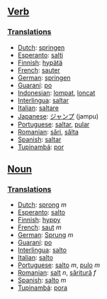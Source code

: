 ==[[Verb]]==

===[[Translations]]===

*[[Dutch]]: [[springen]]
*[[Esperanto]]: [[salti]]
*[[Finnish]]: [[hypätä]]
*[[French]]: [[sauter]]
*[[German]]: [[springen]]
*[[Guaraní]]: [[po]]
*[[Indonesian]]: [[lompat]], [[loncat]]
*[[Interlingua]]: [[saltar]]
*[[Italian]]: [[saltare]]
*[[Japanese]]: [[ジャンプ]] (jampu)
*[[Portuguese]]: [[saltar]], [[pular]]
*[[Romanian]]: [[sări]], [[sălta]]
*[[Spanish]]: [[saltar]]
*[[Tupinambá]]: [[por]]

==[[Noun]]==

===[[Translations]]===

*[[Dutch]]: [[sprong]] ''m''
*[[Esperanto]]: [[salto]]
*[[Finnish]]: [[hyppy]]
*[[French]]: [[saut]] ''m''
*[[German]]: [[Sprung]] ''m''
*[[Guaraní]]: [[po]]
*[[Interlingua]]: [[salto]]
*[[Italian]]: [[salto]]
*[[Portuguese]]: [[salto]] ''m'', [[pulo]] ''m''
*[[Romanian]]: [[salt]] ''n'', [[săritură]] ''f''
*[[Spanish]]: [[salto]] ''m''
*[[Tupinambá]]: [[pora]]